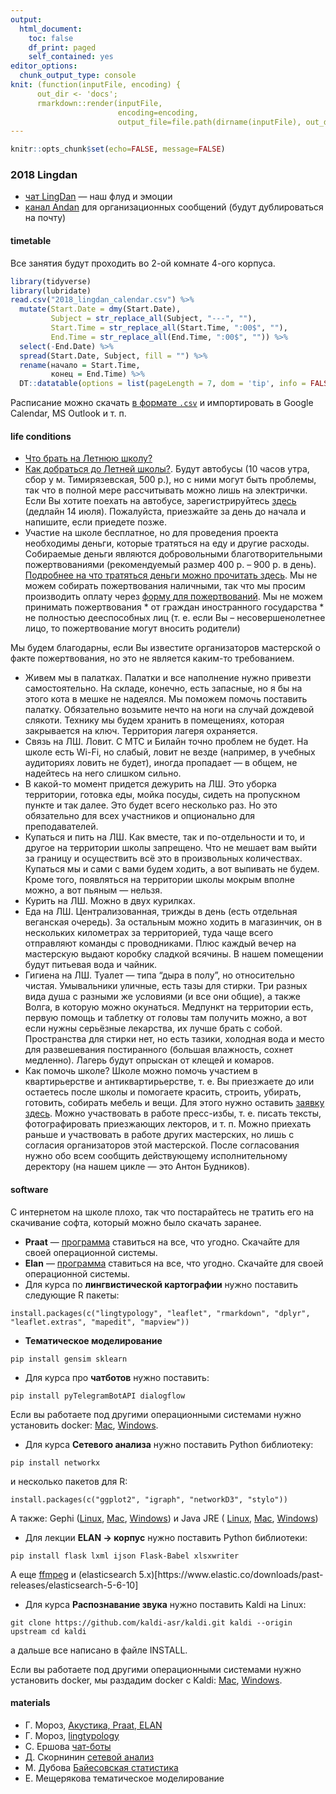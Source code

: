 ```yaml
---
output:
  html_document:
    toc: false
    df_print: paged
    self_contained: yes
editor_options: 
  chunk_output_type: console
knit: (function(inputFile, encoding) { 
      out_dir <- 'docs';
      rmarkdown::render(inputFile,
                        encoding=encoding, 
                        output_file=file.path(dirname(inputFile), out_dir, 'index.html')) })
---
```


```r
knitr::opts_chunk$set(echo=FALSE, message=FALSE)
```

### 2018 Lingdan {.tabset .tabset-fade .tabset-pills}

* [чат LingDan](https://t.me/joinchat/DtVuM0dTgE_Td8FF9GxXOA) --- наш флуд и эмоции
* [канал Andan](https://t.me/come_andan) для организационных сообщений (будут дублироваться на почту)

#### timetable
Все занятия будут проходить во 2-ой комнате 4-ого корпуса.
```r
library(tidyverse)
library(lubridate)
read.csv("2018_lingdan_calendar.csv") %>%
  mutate(Start.Date = dmy(Start.Date),
         Subject = str_replace_all(Subject, "---", ""),
         Start.Time = str_replace_all(Start.Time, ":00$", ""),
         End.Time = str_replace_all(End.Time, ":00$", "")) %>% 
  select(-End.Date) %>% 
  spread(Start.Date, Subject, fill = "") %>% 
  rename(начало = Start.Time,
         конец = End.Time) %>% 
  DT::datatable(options = list(pageLength = 7, dom = 'tip', info = FALSE, paging = FALSE), rownames = FALSE)
```

Расписание можно скачать [в формате `.csv`](https://raw.githubusercontent.com/agricolamz/2018_lingdan_organisation/master/2018_lingdan_calendar.csv) и импортировать в Google Calendar, MS Outlook и т. п.

#### life conditions

* [Что брать на Летнюю школу?](http://letnyayashkola.org/FAQ/#withme-docs)
* [Как добраться до Летней школы?](http://letnyayashkola.org/FAQ/#how_to_get). Будут автобусы (10 часов утра, сбор у м. Тимирязевская, 500 р.), но с ними могут быть проблемы, так что в полной мере рассчитывать можно лишь на электрички. Если Вы хотите поехать на автобусе, зарегистрируйтесь [здесь](https://goo.gl/forms/bfQ2nBFKDDLOHGuz1) (дедлайн 14 июля). Пожалуйста, приезжайте за день до начала и напишите, если приедете позже.
* Участие на школе бесплатное, но для проведения проекта необходимы деньги, которые тратяться на еду и другие расходы. Собираемые деньги являются добровольными благотворительными пожертвованиями (рекомендуемый размер 400 р. -- 900 р. в день). [Подробнее на что тратяться деньги можно прочитать здесь](http://letnyayashkola.org/FAQ/#money). Мы не можем собирать пожертвования наличными, так что мы просим производить оплату через [форму для пожертвований](http://letnyayashkola.org/about/requisites/). Мы не можем принимать пожертвования 
      * от граждан иностранного государства
      * не полностью дееспособных лиц (т. е. если Вы -- несовершенолетнее лицо, то пожертвование могут вносить родители)
      
Мы будем благодарны, если Вы известите организаторов мастерской о факте пожертвования, но это не является каким-то требованием.

* Живем мы в палатках. Палатки и все наполнение нужно привезти самостоятельно. На складе, конечно, есть запасные, но я бы на этого кота в мешке не надеялся. Мы поможем помочь поставить палатку. Обязательно возьмите нечто на ноги на случай дождевой слякоти. Технику мы будем хранить в помещениях, которая закрывается на ключ. Территория лагеря охраняется.
* Связь на ЛШ. Ловит. С МТС и Билайн точно проблем не будет. На школе есть Wi-Fi, но слабый, ловит не везде (например, в учебных аудиториях ловить не будет), иногда пропадает --- в общем, не надейтесь на него слишком сильно.
* В какой-то момент придется дежурить на ЛШ. Это уборка территории, готовка еды, мойка посуды, сидеть на пропускном пункте и так далее. Это будет всего несколько раз. Но это обязательно для всех участников и опционально для преподавателей.
* Купаться и пить на ЛШ. Как вместе, так и по-отдельности и то, и другое на территории школы запрещено. Что не мешает вам выйти за границу и осуществить всё это в произвольных количествах. Купаться мы и сами с вами будем ходить, а вот выпивать не будем. Кроме того, появляться на территории школы мокрым вполне можно, а вот пьяным --- нельзя.
* Курить на ЛШ. Можно в двух курилках.
* Еда на ЛШ. Централизованная, трижды в день (есть отдельная веганская очередь).  За остальным можно ходить в магазинчик, он в нескольких километрах за территорией, туда чаще всего отправляют команды с проводниками. Плюс каждый вечер на мастерскую выдают коробку сладкой всячины. В нашем помещении будут питьевая вода и чайник.
* Гигиена на ЛШ.  Туалет --- типа "дыра в полу", но относительно чистая. Умывальники уличные, есть тазы для стирки. Три разных вида душа с разными же условиями (и все они общие), а также Волга, в которую можно окунаться. Медпункт на территории есть, первую помощь и таблетку от головы там получить можно, а вот если нужны серьёзные лекарства, их лучше брать с собой. Пространства для стирки нет, но есть тазики, холодная вода и место для развешевания постиранного (большая влажность, сохнет медленно). Лагерь будут опрыскан от клещей и комаров.
* Как помочь школе? Школе можно помочь участием в квартирьерстве и антиквартирьерстве, т. е. Вы приезжаете до или остаетесь после школы и помогаете красить, строить, убирать, готовить, собирать мебель и вещи. Для этого нужно оставить [заявку здесь](https://docs.google.com/forms/d/e/1FAIpQLSfUc3ByZ9bqDsDu_B0JIs-M3yRDQzyu28tJ9SF5Kp73isBz4g/viewform). Можно участвовать в работе пресс-избы, т. е. писать тексты, фотографировать приезжающих лекторов, и т. п.  Можно приехать раньше и участвовать в работе других мастерских, но лишь с согласия организаторов этой мастерской. После согласования нужно обо всем сообщить действующему исполнительному деректору (на нашем цикле --- это Антон Будников).

#### software
С интернетом на школе плохо, так что постарайтесь не тратить его на скачивание софта, который можно было скачать заранее.

* **Praat** --- [программа](http://www.fon.hum.uva.nl/praat/) ставиться на все, что угодно. Скачайте для своей операционной системы.
* **Elan** --- [программа](https://tla.mpi.nl/tools/tla-tools/elan/download/) ставиться на все, что угодно. Скачайте для своей операционной системы.
* Для курса по **лингвистической картографии** нужно поставить следующие R пакеты:
```
install.packages(c("lingtypology", "leaflet", "rmarkdown", "dplyr", "leaflet.extras", "mapedit", "mapview"))
```
* **Тематическое моделирование**
```
pip install gensim sklearn
```
* Для курса про **чатботов** нужно поставить:
```
pip install pyTelegramBotAPI dialogflow
```
Если вы работаете под другими операционными системами нужно установить docker: [Mac](https://docs.docker.com/docker-for-mac/install/), [Windows](https://docs.docker.com/docker-for-windows/install/).

* Для курса **Сетевого анализа** нужно поставить Python библиотеку:
```
pip install networkx
```
и несколько пакетов для R:
```
install.packages(c("ggplot2", "igraph", "networkD3", "stylo"))
```
А также: Gephi ([Linux](https://github.com/gephi/gephi/releases/download/v0.9.2/gephi-0.9.2-linux.tar.gz), [Mac](https://github.com/gephi/gephi/releases/download/v0.9.2/gephi-0.9.2-macos.dmg), [Windows](https://github.com/gephi/gephi/releases/download/v0.9.2/gephi-0.9.2-windows.exe)) и Java JRE ( [Linux](http://javadl.oracle.com/webapps/download/AutoDL?BundleId=233162_512cd62ec5174c3487ac17c61aaa89e8), [Mac](http://javadl.oracle.com/webapps/download/AutoDL?BundleId=233163_512cd62ec5174c3487ac17c61aaa89e8), [Windows](http://javadl.oracle.com/webapps/download/AutoDL?BundleId=233172_512cd62ec5174c3487ac17c61aaa89e8))

* Для лекции **ELAN → корпус** нужно поставить Python библиотеки:
```
pip install flask lxml ijson Flask-Babel xlsxwriter
```
А еще [ffmpeg](https://www.ffmpeg.org/download.html) и  (elasticsearch 5.x)[https://www.elastic.co/downloads/past-releases/elasticsearch-5-6-10]

* Для курса **Распознавание звука** нужно поставить Kaldi на Linux:
```
git clone https://github.com/kaldi-asr/kaldi.git kaldi --origin
upstream cd kaldi
```
а дальше все написано в файле INSTALL.

Если вы работаете под другими операционными системами нужно установить docker, мы раздадим docker с Kaldi: [Mac](https://docs.docker.com/docker-for-mac/install/), [Windows](https://docs.docker.com/docker-for-windows/install/).

#### materials

* Г. Мороз, [Акустика, Praat, ELAN](https://github.com/agricolamz/2018.07.30_LINGDAN_Praat_Elan)
* Г. Мороз, [lingtypology](https://ropensci.github.io/lingtypology/)
* C. Ершова [чат-боты](https://github.com/religofsil/lingdan_chatbots/blob/master/chatbots_intro.pdf)
* Д. Скорнинин [сетевой анализ](https://danilsko.github.io/slides/andan.html#/)
* М. Дубова [Байесовская статистика](https://docs.google.com/presentation/d/1yAtmaKTqlXb97j4s50PZChfSxnB2cwHBrmMAi5StYQI)
* Е. Мещерякова тематическое моделирование
